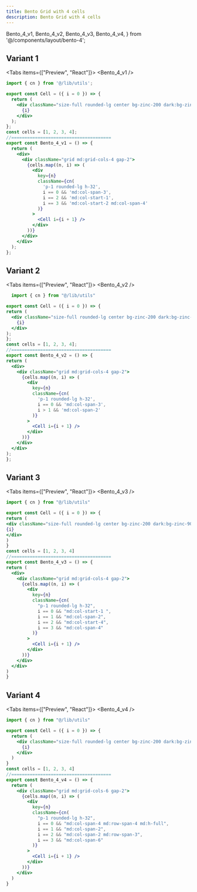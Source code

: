 ```yaml
---
title: Bento Grid with 4 cells
description: Bento Grid with 4 cells
---
```


  Bento_4_v1,
  Bento_4_v2,
  Bento_4_v3,
  Bento_4_v4,
} from '@/components/layout/bento-4';

## Variant 1

<Tabs items={["Preview", "React"]}>
  <Tab value="Preview">
    <Bento_4_v1 />
  </Tab>
  <Tab value="React">

```jsx
import { cn } from '@/lib/utils';

export const Cell = ({ i = 0 }) => {
  return (
    <div className="size-full rounded-lg center bg-zinc-200 dark:bg-zinc-900 text-xl">
      {i}
    </div>
  );
};
const cells = [1, 2, 3, 4];
//======================================
export const Bento_4_v1 = () => {
  return (
    <div>
      <div className="grid md:grid-cols-4 gap-2">
        {cells.map((n, i) => (
          <div
            key={n}
            className={cn(
              'p-1 rounded-lg h-32',
              i == 0 && 'md:col-span-3',
              i == 2 && 'md:col-start-1',
              i == 3 && 'md:col-start-2 md:col-span-4'
            )}
          >
            <Cell i={i + 1} />
          </div>
        ))}
      </div>
    </div>
  );
};
```

</Tab>
</Tabs>

## Variant 2

<Tabs items={["Preview", "React"]}>
  <Tab value="Preview">
    <Bento_4_v2 />
  </Tab>
  <Tab value="React">
  ```jsx
    import { cn } from "@/lib/utils"

export const Cell = ({ i = 0 }) => {
  return (
    <div className="size-full rounded-lg center bg-zinc-200 dark:bg-zinc-900 text-xl">
      {i}
    </div>
  );
};
const cells = [1, 2, 3, 4];
//======================================
export const Bento_4_v2 = () => {
  return (
    <div>
      <div className="grid md:grid-cols-4 gap-2">
        {cells.map((n, i) => (
          <div
            key={n}
            className={cn(
              'p-1 rounded-lg h-32',
              i == 0 && 'md:col-span-3',
              i > 1 && 'md:col-span-2'
            )}
          >
            <Cell i={i + 1} />
          </div>
        ))}
      </div>
    </div>
  );
};

````
  </Tab>
</Tabs>

## Variant 3

<Tabs items={["Preview", "React"]}>
  <Tab value="Preview">
    <Bento_4_v3 />
  </Tab>
  <Tab value="React">
  ```jsx
  import { cn } from "@/lib/utils"

export const Cell = ({ i = 0 }) => {
return (
<div className="size-full rounded-lg center bg-zinc-200 dark:bg-zinc-900 text-xl">
{i}
</div>
)
}
const cells = [1, 2, 3, 4]
//======================================
export const Bento_4_v3 = () => {
  return (
    <div>
      <div className="grid md:grid-cols-4 gap-2">
        {cells.map((n, i) => (
          <div
            key={n}
            className={cn(
              "p-1 rounded-lg h-32",
              i == 0 && "md:col-start-1 ",
              i == 1 && "md:col-span-2",
              i == 2 && "md:col-start-4",
              i == 3 && "md:col-span-4"
            )}
          >
            <Cell i={i + 1} />
          </div>
        ))}
      </div>
    </div>
  )
}
````

</Tab>
</Tabs>

## Variant 4

<Tabs items={["Preview", "React"]}>
<Tab value="Preview">
 <Bento_4_v4 />
</Tab>
<Tab value="React">
```jsx 
import { cn } from "@/lib/utils"

export const Cell = ({ i = 0 }) => {
  return (
    <div className="size-full rounded-lg center bg-zinc-200 dark:bg-zinc-900 text-xl">
      {i}
    </div>
  )
}
const cells = [1, 2, 3, 4]
//======================================
export const Bento_4_v4 = () => {
  return (
    <div className="grid md:grid-cols-6 gap-2">
      {cells.map((n, i) => (
        <div
          key={n}
          className={cn(
            "p-1 rounded-lg h-32",
            i == 0 && "md:col-span-4 md:row-span-4 md:h-full",
            i == 1 && "md:col-span-2",
            i == 2 && "md:col-span-2 md:row-span-3",
            i == 3 && "md:col-span-6"
          )}
        >
          <Cell i={i + 1} />
        </div>
      ))}
    </div>
  )
}
 ```
 </Tab>
</Tabs>
